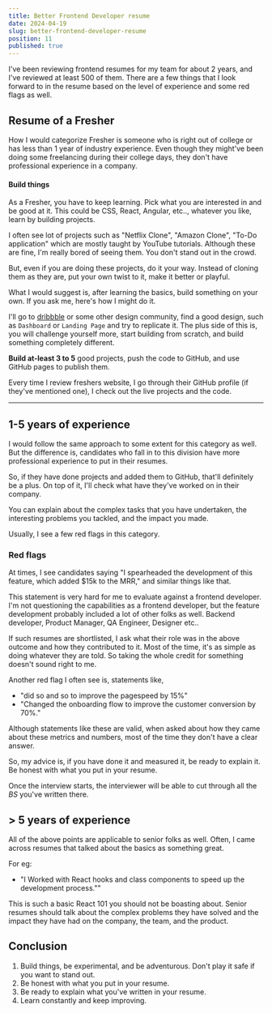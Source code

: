```yaml
---
title: Better Frontend Developer resume
date: 2024-04-19
slug: better-frontend-developer-resume
position: 11
published: true
---
```


I've been reviewing frontend resumes for my team for about 2 years, and I've reviewed at least 500 of them. There are a few things that I look forward to in the resume based on the level of experience and some red flags as well. 

## Resume of a Fresher

How I would categorize Fresher is someone who is right out of college or has less than 1 year of industry experience. Even though they might've been doing some freelancing during their college days, they don't have professional experience in a company. 

#### Build things
As a Fresher, you have to keep learning. Pick what you are interested in and be good at it. This could be CSS, React, Angular,  etc.., whatever you like, learn by building projects. 

I often see lot of projects such as "Netflix Clone", "Amazon Clone", "To-Do application" which are mostly taught by YouTube tutorials. Although these are fine, I'm really bored of seeing them. You don't stand out in the crowd. 

But, even if you are doing these projects, do it your way. Instead of cloning them as they are, put your own twist to it, make it better or playful. 

What I would suggest is, after learning the basics, build something on your own. If you ask me, here's how I might do it. 

I'll go to [dribbble](https://dribbble.com/) or some other design community, find a good design, such as `Dashboard` or `Landing Page` and try to replicate it. The plus side of this is, you will challenge yourself more, start building from scratch, and build something completely different.

**Build at-least 3 to 5** good projects, push the code to GitHub, and use GitHub pages to publish them. 

Every time I review freshers website, I go through their GitHub profile (if they've mentioned one), I check out the live projects and the code.

---

## 1-5 years of experience

I would follow the same approach to some extent for this category as well. But the difference is, candidates who fall in to this division have more professional experience to put in their resumes. 

So, if they have done projects and added them to GitHub, that'll definitely be a plus. On top of it, I'll check what have they've worked on in their company. 

You can explain about the complex tasks that you have undertaken, the interesting problems you tackled, and the impact you made. 

Usually, I see a few red flags in this category. 

### Red flags

At times, I see candidates saying "I spearheaded the development of this feature, which added $15k to the MRR," and similar things like that. 

This statement is very hard for me to evaluate against a frontend developer. I'm not questioning the capabilities as a frontend developer, but the feature development probably included a lot of other folks as well. Backend developer, Product Manager, QA Engineer, Designer etc.. 

If such resumes are shortlisted, I ask what their role was in the above outcome and how they contributed to it. Most of the time, it's as simple as doing whatever they are told. So taking the whole credit for something doesn't sound right to me. 

Another red flag I often see is, statements like, 
- "did so and so to improve the pagespeed by 15%"
- "Changed the onboarding flow to improve the customer conversion by 70%."

Although statements like these are valid, when asked about how they came about these metrics and numbers, most of the time they don't have a clear answer.

So, my advice is, if you have done it and measured it, be ready to explain it. Be honest with what you put in your resume. 

Once the interview starts, the interviewer will be able to cut through all the _BS_ you've written there. 

## > 5 years of experience

All of the above points are applicable to senior folks as well. Often, I came across resumes that talked about the basics as something great. 

For eg:
- "I Worked with React hooks and class components to speed up the development process.""

This is such a basic React 101 you should not be boasting about. Senior resumes should talk about the complex problems they have solved and the impact they have had on the company, the team, and the product.

## Conclusion

1. Build things, be experimental, and be adventurous. Don't play it safe if you want to stand out.
2. Be honest with what you put in your resume.
3. Be ready to explain what you've written in your resume.
4. Learn constantly and keep improving.